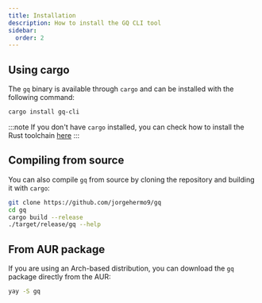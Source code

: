 ```yaml
---
title: Installation
description: How to install the GQ CLI tool
sidebar:
  order: 2
---
```


## Using cargo

The `gq` binary is available through `cargo` and can be installed with the following command:

```sh
cargo install gq-cli
```

:::note
If you don't have `cargo` installed, you can check how to install the Rust toolchain [here](https://www.rust-lang.org/tools/install)
:::

## Compiling from source

You can also compile `gq` from source by cloning the repository and building it with `cargo`:

```sh
git clone https://github.com/jorgehermo9/gq
cd gq
cargo build --release
./target/release/gq --help
```

## From AUR package

If you are using an Arch-based distribution, you can download the `gq` package directly from the AUR:

```sh
yay -S gq
```
